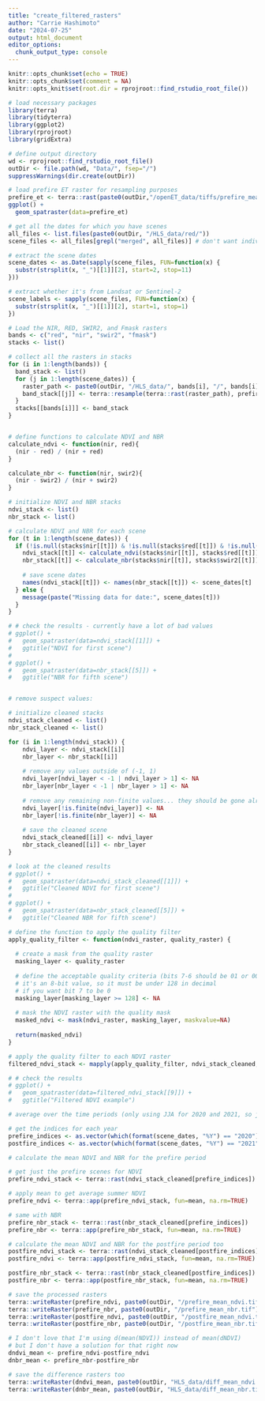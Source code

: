 ```yaml
---
title: "create_filtered_rasters"
author: "Carrie Hashimoto"
date: "2024-07-25"
output: html_document
editor_options: 
  chunk_output_type: console
---
```


```r
knitr::opts_chunk$set(echo = TRUE)
knitr::opts_chunk$set(comment = NA)
knitr::opts_knit$set(root.dir = rprojroot::find_rstudio_root_file())
```


```r
# load necessary packages
library(terra)
library(tidyterra)
library(ggplot2)
library(rprojroot)
library(gridExtra)

# define output directory
wd <- rprojroot::find_rstudio_root_file()
outDir <- file.path(wd, "Data/", fsep="/")
suppressWarnings(dir.create(outDir)) 

# load prefire ET raster for resampling purposes
prefire_et <- terra::rast(paste0(outDir,"/openET_data/tiffs/prefire_mean_ET.tif"))
ggplot() +
  geom_spatraster(data=prefire_et)

# get all the dates for which you have scenes
all_files <- list.files(paste0(outDir, "/HLS_data/red/"))
scene_files <- all_files[grepl("merged", all_files)] # don't want individual pieces

# extract the scene dates
scene_dates <- as.Date(sapply(scene_files, FUN=function(x) {
  substr(strsplit(x, "_")[[1]][2], start=2, stop=11)
}))

# extract whether it's from Landsat or Sentinel-2
scene_labels <- sapply(scene_files, FUN=function(x) {
  substr(strsplit(x, "_")[[1]][2], start=1, stop=1)
})

# Load the NIR, RED, SWIR2, and Fmask rasters
bands <- c("red", "nir", "swir2", "fmask")
stacks <- list()

# collect all the rasters in stacks
for (i in 1:length(bands)) {
  band_stack <- list()
  for (j in 1:length(scene_dates)) {
    raster_path <- paste0(outDir, "/HLS_data/", bands[i], "/", bands[i], "_", scene_labels[j], scene_dates[j], "_merged.tiff")
    band_stack[[j]] <- terra::resample(terra::rast(raster_path), prefire_et)
  }
  stacks[[bands[i]]] <- band_stack
}


# define functions to calculate NDVI and NBR
calculate_ndvi <- function(nir, red){
  (nir - red) / (nir + red)
}

calculate_nbr <- function(nir, swir2){
  (nir - swir2) / (nir + swir2)
}

# initialize NDVI and NBR stacks
ndvi_stack <- list()
nbr_stack <- list()

# calculate NDVI and NBR for each scene
for (t in 1:length(scene_dates)) {
  if (!is.null(stacks$nir[[t]]) & !is.null(stacks$red[[t]]) & !is.null(stacks$swir2[[t]])) {
    ndvi_stack[[t]] <- calculate_ndvi(stacks$nir[[t]], stacks$red[[t]])
    nbr_stack[[t]] <- calculate_nbr(stacks$nir[[t]], stacks$swir2[[t]])
    
    # save scene dates
    names(ndvi_stack[[t]]) <- names(nbr_stack[[t]]) <- scene_dates[t]
  } else {
    message(paste("Missing data for date:", scene_dates[t]))
  }
}

# # check the results - currently have a lot of bad values
# ggplot() +
#   geom_spatraster(data=ndvi_stack[[1]]) +
#   ggtitle("NDVI for first scene")
# 
# ggplot() +
#   geom_spatraster(data=nbr_stack[[5]]) +
#   ggtitle("NBR for fifth scene")


# remove suspect values:

# initialize cleaned stacks
ndvi_stack_cleaned <- list()
nbr_stack_cleaned <- list()

for (i in 1:length(ndvi_stack)) {
    ndvi_layer <- ndvi_stack[[i]]
    nbr_layer <- nbr_stack[[i]]
  
    # remove any values outside of (-1, 1)
    ndvi_layer[ndvi_layer < -1 | ndvi_layer > 1] <- NA
    nbr_layer[nbr_layer < -1 | nbr_layer > 1] <- NA
    
    # remove any remaining non-finite values... they should be gone already
    ndvi_layer[!is.finite(ndvi_layer)] <- NA
    nbr_layer[!is.finite(nbr_layer)] <- NA
    
    # save the cleaned scene
    ndvi_stack_cleaned[[i]] <- ndvi_layer
    nbr_stack_cleaned[[i]] <- nbr_layer
}

# look at the cleaned results
# ggplot() +
#   geom_spatraster(data=ndvi_stack_cleaned[[1]]) +
#   ggtitle("Cleaned NDVI for first scene")
# 
# ggplot() +
#   geom_spatraster(data=nbr_stack_cleaned[[5]]) +
#   ggtitle("Cleaned NBR for fifth scene")

# define the function to apply the quality filter
apply_quality_filter <- function(ndvi_raster, quality_raster) {
  
  # create a mask from the quality raster
  masking_layer <- quality_raster
  
  # define the acceptable quality criteria (bits 7-6 should be 01 or 00)
  # it's an 8-bit value, so it must be under 128 in decimal
  # if you want bit 7 to be 0
  masking_layer[masking_layer >= 128] <- NA
  
  # mask the NDVI raster with the quality mask
  masked_ndvi <- mask(ndvi_raster, masking_layer, maskvalue=NA)
  
  return(masked_ndvi)
}

# apply the quality filter to each NDVI raster
filtered_ndvi_stack <- mapply(apply_quality_filter, ndvi_stack_cleaned, stacks[[4]], SIMPLIFY=FALSE)

# # check the results
# ggplot() +
#   geom_spatraster(data=filtered_ndvi_stack[[9]]) +
#   ggtitle("Filtered NDVI example")

# average over the time periods (only using JJA for 2020 and 2021, so just split by year)

# get the indices for each year
prefire_indices <- as.vector(which(format(scene_dates, "%Y") == "2020"))
postfire_indices <- as.vector(which(format(scene_dates, "%Y") == "2021"))

# calculate the mean NDVI and NBR for the prefire period

# get just the prefire scenes for NDVI
prefire_ndvi_stack <- terra::rast(ndvi_stack_cleaned[prefire_indices])

# apply mean to get average summer NDVI
prefire_ndvi <- terra::app(prefire_ndvi_stack, fun=mean, na.rm=TRUE)

# same with NBR
prefire_nbr_stack <- terra::rast(nbr_stack_cleaned[prefire_indices])
prefire_nbr <- terra::app(prefire_nbr_stack, fun=mean, na.rm=TRUE)

# calculate the mean NDVI and NBR for the postfire period too
postfire_ndvi_stack <- terra::rast(ndvi_stack_cleaned[postfire_indices])
postfire_ndvi <- terra::app(postfire_ndvi_stack, fun=mean, na.rm=TRUE)

postfire_nbr_stack <- terra::rast(nbr_stack_cleaned[postfire_indices])
postfire_nbr <- terra::app(postfire_nbr_stack, fun=mean, na.rm=TRUE)

# save the processed rasters
terra::writeRaster(prefire_ndvi, paste0(outDir, "/prefire_mean_ndvi.tif"), overwrite=TRUE)
terra::writeRaster(prefire_nbr, paste0(outDir, "/prefire_mean_nbr.tif"), overwrite=TRUE)
terra::writeRaster(postfire_ndvi, paste0(outDir, "/postfire_mean_ndvi.tif"), overwrite=TRUE)
terra::writeRaster(postfire_nbr, paste0(outDir, "/postfire_mean_nbr.tif"), overwrite=TRUE)

# I don't love that I'm using d(mean(NDVI)) instead of mean(dNDVI)
# but I don't have a solution for that right now
dndvi_mean <- prefire_ndvi-postfire_ndvi
dnbr_mean <- prefire_nbr-postfire_nbr

# save the difference rasters too
terra::writeRaster(dndvi_mean, paste0(outDir, "HLS_data/diff_mean_ndvi.tif"), overwrite=TRUE)
terra::writeRaster(dnbr_mean, paste0(outDir, "HLS_data/diff_mean_nbr.tif"), overwrite=TRUE)
```


